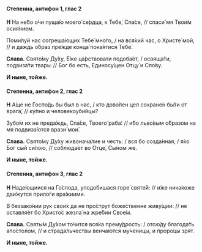 #### Степенна, антифон 1, глас 2

**Н** На не́бо о́чи пуща́ю моего́ се́рдца, к Тебе́, Спа́се, // спаси́ мя Твои́м осия́нием.

Поми́луй нас согреша́ющих Тебе́ мно́го, / на вся́кий час, о Христе́ мой, // и даждь о́браз пре́жде конца́ пока́ятися Тебе́.

**Слава.** Свято́му Ду́ху, Е́же ца́рствовати подоба́ет, / освяща́ти, подвиза́ти тварь: // Бог бо есть, Единосу́щен Отцу́ и Сло́ву.

**И ныне, тойже.**

#### Степенна, антифон 2, глас 2

**Н** А́ще не Госпо́дь бы был в нас, / кто дово́лен цел сохране́н бы́ти от врага́, // ку́пно и человекоуби́йцы?

Зубо́м их не преда́ждь, Спа́се, Твоего́ раба́: // и́бо льво́вым о́бразом на мя подвиза́ются врази́ мои́.

**Слава.** Свято́му Ду́ху живонача́лие и честь: / вся бо созда́нная, / я́ко Бог сый си́лою, // соблюда́ет во Отце́, Сы́ном же.

**И ныне, тойже.**

#### Степенна, антифон 3, глас 2

**Н** Наде́ющиися на Го́спода, уподо́бишася горе́ святе́й: // и́же ника́коже дви́жутся прило́ги вра́жиими.

В беззако́нии рук свои́х да не про́струт боже́ственне живу́щии: // не оставля́ет бо Христо́с жезла́ на жре́бии Свое́м.

**Слава.** Святы́м Ду́хом то́чится вся́ка прему́дрость: / отсю́ду благода́ть апо́столом, // и страда́льчествы венча́ются му́ченицы, и проро́цы зрят.

**И ныне, тойже.**
